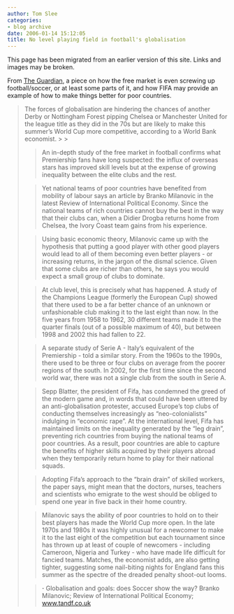 ```yaml
---
author: Tom Slee
categories:
- blog archive
date: 2006-01-14 15:12:05
title: No level playing field in football's globalisation
---
```


::: {.callout-note}

This page has been migrated from an earlier version of this site. 
Links and images may be broken.

:::



				

From [The Guardian](http://football.guardian.co.uk/comment/story/0,9753,1686282,00.html), a piece on how the free market is even screwing up football/soccer, or at least some parts of it, and how FIFA may provide an example of how to make things better for poor countries.

<blockquote>The forces of globalisation are hindering the chances of another Derby
or Nottingham Forest pipping Chelsea or Manchester United for the
league title as they did in the 70s but are likely to make this
summer's World Cup more competitive, according to a World Bank
economist.
> 
> 

> 
> An in-depth study of the free market in football confirms
what Premiership fans have long suspected: the influx of overseas stars
has improved skill levels but at the expense of growing inequality
between the elite clubs and the rest.
> 
> 

> 
> 


> 
> 

> 
> 

> 
> Yet national teams of poor countries have benefited from mobility of
labour says an article by Branko Milanovic in the latest Review of
International Political Economy. Since the national teams of rich
countries cannot buy the best in the way that their clubs can, when a
Didier Drogba returns home from Chelsea, the Ivory Coast team gains
from his experience.
> 
> 

> 
> Using
basic economic theory, Milanovic came up with the hypothesis that
putting a good player with other good players would lead to all of them
becoming even better players - or increasing returns, in the jargon of
the dismal science. Given that some clubs are richer than others, he
says you would expect a small group of clubs to dominate.
> 
> 

> 
> At club
level, this is precisely what has happened. A study of the Champions
League (formerly the European Cup) showed that there used to be a far
better chance of an unknown or unfashionable club making it to the last
eight than now. In the five years from 1958 to 1962, 30 different teams
made it to the quarter finals (out of a possible maximum of 40), but
between 1998 and 2002 this had fallen to 22.
> 
> 

> 
> A separate study of
Serie A - Italy's equivalent of the Premiership - told a similar story.
From the 1960s to the 1990s, there used to be three or four clubs on
average from the poorer regions of the south. In 2002, for the first
time since the second world war, there was not a single club from the
south in Serie A.
> 
> 

> 
> Sepp Blatter, the president of Fifa, has condemned the greed of the
modern game and, in words that could have been uttered by an
anti-globalisation protester, accused Europe's top clubs of conducting
themselves increasingly as "neo-colonialists" indulging in "economic
rape". At the international level, Fifa has maintained limits on the
inequality generated by the "leg drain", preventing rich countries from
buying the national teams of poor countries. As a result, poor
countries are able to capture the benefits of higher skills acquired by
their players abroad when they temporarily return home to play for
their national squads.
> 
> 

> 
> Adopting Fifa's approach to the "brain
drain" of skilled workers, the paper says, might mean that the doctors,
nurses, teachers and scientists who emigrate to the west should be
obliged to spend one year in five back in their home country.
> 
> 

> 
> Milanovic
says the ability of poor countries to hold on to their best players has
made the World Cup more open. In the late 1970s and 1980s it was highly
unusual for a newcomer to make it to the last eight of the competition
but each tournament since has thrown up at least of couple of newcomers
- including Cameroon, Nigeria and Turkey - who have made life difficult
for fancied teams. Matches, the economist adds, are also getting
tighter, suggesting some nail-biting nights for England fans this
summer as the spectre of the dreaded penalty shoot-out looms.
> 
> 

> 
> **·** Globalisation and goals: does Soccer show the way? Branko Milanovic; Review of International Political Economy; [www.tandf.co.uk](http://www.tandf.co.uk/)
> 
> </blockquote>


		
